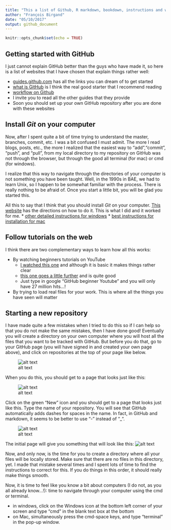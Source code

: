 ```yaml
---
title: "This a list of Github, R markdown, bookdown, instructions and websites"
author: "François Birgand"
date: "05/10/2017"
output: github_document
---
```


```r
knitr::opts_chunk$set(echo = TRUE)
```

## Getting started with GitHub

I just cannot explain GitHub better than the guys who have made it, so here is a list of websites that I have chosen that explain things rather well:

* [guides.github.com](https://guides.github.com) has all the links you can dream of to get started
* [what is GitHub](https://guides.github.com/activities/hello-world/) is I think the real good starter that I recommend reading
* [workflow on Github](https://guides.github.com/features/pages/) 
* I invite you to read all the other guides that they provide
* Soon you should set up your own GitHub repository after you are done with these websites

## Install *Git* on your computer

Now, after I spent quite a bit of time trying to understand the master, branches, commit, etc. I was a bit confused I must admit.  The more I read blogs, posts, etc., the more I realized that the easiest way to "add","commit", "push", and "pull", from my local directory to my repository on GitHub was not through the browser, but through the good all terminal (for mac) or cmd (for windows).

I realize that this way to navigate through the directories of your computer is not something you have been taught.  Well, in the 1990s in BAE, we had to learn Unix, so I happen to be somewhat familiar with the process.  There is really nothing to be afraid of.  Once you start a little bit, you will be glad you started this.

All this to say that I think that you should install *Git* on your computer.  [This website](https://gist.github.com/derhuerst/1b15ff4652a867391f03) has the directions on how to do it.  This is what I did and it worked for me.
* [other detailed instructions for windows](http://lauraliparulo.altervista.org/github-working-with-the-git-command-line-on-windows/)
* [best instructions for installation for mac](https://github.com/blog/1510-installing-git-from-github-for-mac)

## Follow tutorials on the web

I think there are two complementary ways to learn how all this works:

* By watching beginners tutorials on YouTube
  - [I watched this one](https://www.youtube.com/watch?v=0fKg7e37bQE) and although it is basic it makes things rather clear
  - [this one goes a little further](https://www.youtube.com/watch?v=HVsySz-h9r4) and is quite good
  - Just type in google "GitHub beginner Youtube" and you will only have 27 million hits...!
* By trying to load real files for your work.  This is where all the things you have seen will matter

## Starting a new repository

I have made quite a few mistakes when I tried to do this so if I can help so that you do not make the same mistakes, then I have done good!  Eventually you will create a directory on your own computer where you will host all the files that you want to be tracked with GitHub.  But before you do that, go to your GitHub page (you will have signed in and created your own page above), and click on repositories at the top of your page like below.

![alt text](https://github.com/francoisbirgand/Github-and-markdown-instructions/raw/master/images/GitHub_main_page.png "FB_GitHub page")

When you do this, you should get to a page that looks just like this:

![alt text](https://github.com/francoisbirgand/Github-and-markdown-instructions/raw/master/images/GitHub_repos_page.png "Repos GitHub page")

Click on the green "New" icon and you should get to a page that looks just like this. Type the name of your repository.  You will see that GitHub automatically adds dashes for spaces in the name. In fact, in GitHub and markdown, it seems to be better to use "-" instead of "_".

![alt text](https://github.com/francoisbirgand/Github-and-markdown-instructions/raw/master/images/GitHub_newrepos_page.png "New Repos GitHub page")

The initial page will give you something that will look like this:
![alt text](https://github.com/francoisbirgand/Github-and-markdown-instructions/raw/master/images/Git_initial_instructions.png "Initial instructions of new repository page")

Now, and only now, is the time for you to create a directory where all your files will be locally stored.  Make sure that there are no files in this directory, yet.  I made that mistake several times and I spent lots of time to find the instructions to correct for this.  If you do things in this order, it should really make things smooth.

Now, it is time to feel like you know a bit about computers (I do not, as you all already know...!): time to navigate through your computer using the cmd or terminal.

* in windows, click on the Windows icon at the bottom left corner of your screen and type "cmd" in the blank text box at the bottom
* on Mac, simultaneously press the cmd-space keys, and type "terminal" in the pop-up window.
